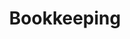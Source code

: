 ---
slug: bookkeeping
link: /projects/bookkeeping/
category: 'projects'
title: Bookkeeping
publicData: Sep 11th 2020
pagesCount: 8
siteLink: https://iliagromov.github.io/
pages: 
    - page:
        - image: ../../assets/images/projects/project-460-bookkeeping/bookkeeping-0.jpg
        - title: Главная,
    - page:
        - image: ../../assets/images/projects/project-460-bookkeeping/bookkeeping-1.png
        - title: Счет,
    - page:
        - image: ../../assets/images/projects/project-460-bookkeeping/bookkeeping-2.png
        - title: История,
    - page:
        - image: ../../assets/images/projects/project-460-bookkeeping/bookkeeping-3.png
        - title: Страница истории,
    - page:
        - image: ../../assets/images/projects/project-460-bookkeeping/bookkeeping-4.png
        - title: Логин,
    - page:
        - image: ../../assets/images/projects/project-460-bookkeeping/bookkeeping-5.png
        - title: Планирование,
    - page:
        - image: ../../assets/images/projects/project-460-bookkeeping/bookkeeping-6.png
        - title: Регистрация,
    - page:
        - image: ../../assets/images/projects/project-460-bookkeeping/bookkeeping-7.png
        - title: Группы
sortIdx: 460
---